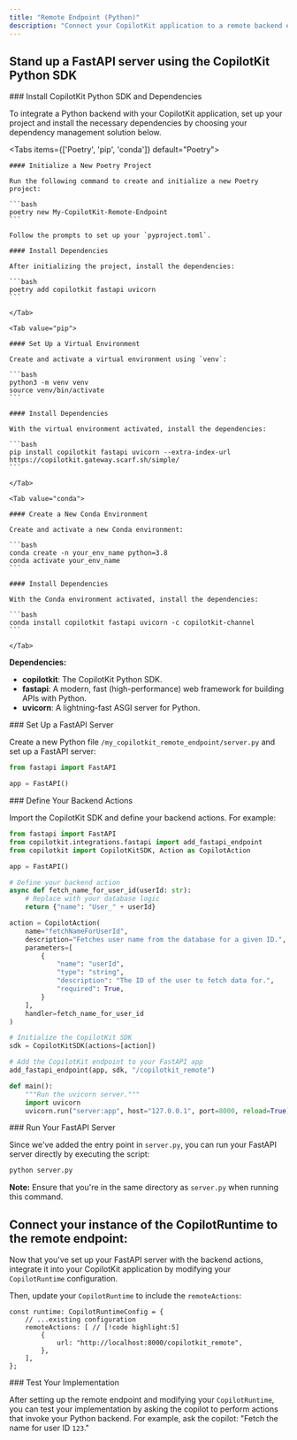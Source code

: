 ```yaml
---
title: "Remote Endpoint (Python)"
description: "Connect your CopilotKit application to a remote backend endpoint, allowing integration with Python-based services or other non-Node.js backends."
---
```



## Stand up a FastAPI server using the CopilotKit Python SDK
<Steps>

<Step>
### Install CopilotKit Python SDK and Dependencies

To integrate a Python backend with your CopilotKit application, set up your project and install the necessary dependencies by choosing your dependency management solution below.


<Tabs items={['Poetry', 'pip', 'conda']} default="Poetry">
    <Tab value="Poetry">
    
    #### Initialize a New Poetry Project
    
    Run the following command to create and initialize a new Poetry project:
    
    ```bash
    poetry new My-CopilotKit-Remote-Endpoint
    ```
    
    Follow the prompts to set up your `pyproject.toml`.
    
    #### Install Dependencies
    
    After initializing the project, install the dependencies:
    
    ```bash
    poetry add copilotkit fastapi uvicorn
    ```
    
    </Tab>
    
    <Tab value="pip">
    
    #### Set Up a Virtual Environment
    
    Create and activate a virtual environment using `venv`:
    
    ```bash
    python3 -m venv venv
    source venv/bin/activate
    ```
    
    #### Install Dependencies
    
    With the virtual environment activated, install the dependencies:
    
    ```bash
    pip install copilotkit fastapi uvicorn --extra-index-url https://copilotkit.gateway.scarf.sh/simple/
    ```
    
    </Tab>
    
    <Tab value="conda">
    
    #### Create a New Conda Environment
    
    Create and activate a new Conda environment:
    
    ```bash
    conda create -n your_env_name python=3.8
    conda activate your_env_name
    ```
    
    #### Install Dependencies
    
    With the Conda environment activated, install the dependencies:
    
    ```bash
    conda install copilotkit fastapi uvicorn -c copilotkit-channel
    ```
    
    </Tab>
    
</Tabs>


**Dependencies:**

- **copilotkit**: The CopilotKit Python SDK.
- **fastapi**: A modern, fast (high-performance) web framework for building APIs with Python.
- **uvicorn**: A lightning-fast ASGI server for Python.
</Step>


<Step>
### Set Up a FastAPI Server

Create a new Python file `/my_copilotkit_remote_endpoint/server.py` and set up a FastAPI server:

```python title="/my_copilotkit_remote_endpoint/server.py"
from fastapi import FastAPI

app = FastAPI()
```

</Step>

<Step>
### Define Your Backend Actions

Import the CopilotKit SDK and define your backend actions. For example:

```python title="/my_copilotkit_remote_endpoint/server.py"
from fastapi import FastAPI
from copilotkit.integrations.fastapi import add_fastapi_endpoint
from copilotkit import CopilotKitSDK, Action as CopilotAction

app = FastAPI()

# Define your backend action
async def fetch_name_for_user_id(userId: str):
    # Replace with your database logic
    return {"name": "User_" + userId}

action = CopilotAction(
    name="fetchNameForUserId",
    description="Fetches user name from the database for a given ID.",
    parameters=[
        {
            "name": "userId",
            "type": "string",
            "description": "The ID of the user to fetch data for.",
            "required": True,
        }
    ],
    handler=fetch_name_for_user_id
)

# Initialize the CopilotKit SDK
sdk = CopilotKitSDK(actions=[action])

# Add the CopilotKit endpoint to your FastAPI app
add_fastapi_endpoint(app, sdk, "/copilotkit_remote")

def main():
    """Run the uvicorn server."""
    import uvicorn
    uvicorn.run("server:app", host="127.0.0.1", port=8000, reload=True)
```

</Step>

<Step>
### Run Your FastAPI Server

Since we've added the entry point in `server.py`, you can run your FastAPI server directly by executing the script:

```bash
python server.py
```

**Note:** Ensure that you're in the same directory as `server.py` when running this command.

</Step>
</Steps>


## Connect your instance of the CopilotRuntime to the remote endpoint:

Now that you've set up your FastAPI server with the backend actions, integrate it into your CopilotKit application by modifying your `CopilotRuntime` configuration.


<Steps>
<Step>
<FindCopilotRuntimeSnippet />
</Step>

<Step>

Then, update your `CopilotRuntime` to include the `remoteActions`:

```tsx
const runtime: CopilotRuntimeConfig = {
    // ...existing configuration
    remoteActions: [ // [!code highlight:5]
        {
            url: "http://localhost:8000/copilotkit_remote",
        },
    ],
};
```

</Step>

<Step>
### Test Your Implementation

After setting up the remote endpoint and modifying your `CopilotRuntime`, you can test your implementation by asking the copilot to perform actions that invoke your Python backend. For example, ask the copilot: "Fetch the name for user ID `123`."

</Step>

</Steps>
